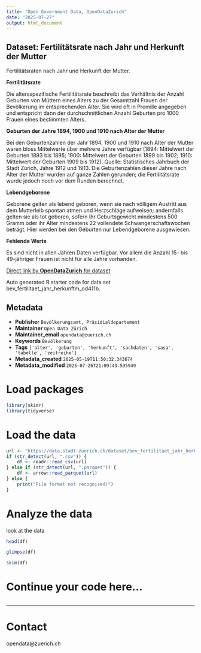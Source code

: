 ```yaml
---
title: "Open Government Data, OpenDataZurich"
date: "2025-07-27"
output: html_document
---
```


## Dataset: Fertilitätsrate nach Jahr und Herkunft der Mutter


Fertilitätsraten nach Jahr und Herkunft der Mutter.


**Fertilitätsrate**

Die altersspezifische Fertilitätsrate beschreibt das Verhältnis der Anzahl Geburten von Müttern eines Alters zu der Gesamtzahl Frauen der Bevölkerung im entsprechenden Alter. Sie wird oft in Promille angegeben und entspricht dann der durchschnittlichen Anzahl Geburten pro 1000 Frauen eines bestimmten Alters.
 

[]()

**Geburten der Jahre 1894, 1900 und 1910 nach Alter der Mutter**

Bei den Geburtenzahlen der Jahr 1894, 1900 und 1910 nach Alter der Mutter waren bloss Mittelwerte über mehrere Jahre verfügbar (1894: Mittelwert der Geburten 1893 bis 1895; 1900: Mittelwert der Geburten 1899 bis 1902; 1910: Mittelwert der Geburten 1909 bis 1912). Quelle: Statistisches Jahrbuch der Stadt Zürich, Jahre 1912 und 1913. Die Geburtenzahlen dieser Jahre nach Alter der Mutter wurden auf ganze Zahlen gerunden; die Fertilitätsrate wurde jedoch noch vor dem Runden berechnet.
 

[]()

**Lebendgeborene**

Geborene gelten als lebend geboren, wenn sie nach völligem Austritt aus dem Mutterleib spontan atmen und Herzschläge aufweisen; andernfalls gelten sie als tot geboren, sofern ihr Geburtsgewicht mindestens 500 Gramm oder ihr Alter mindestens 22 vollendete Schwangerschaftswochen beträgt. Hier werden bei den Geburten nur Lebendgeborene ausgewiesen.


[]()

**Fehlende Werte**

Es sind nicht in allen Jahren Daten verfügbar. Vor allem die Anzahl 15- bis 49-jähriger Frauen ist nicht für alle Jahre vorhanden.


[]()



[Direct link by **OpenDataZurich** for dataset](https://data.stadt-zuerich.ch/dataset/bev_fertilitaet_jahr_herkunftm_od411b)

Auto generated R starter code for data set bev_fertilitaet_jahr_herkunftm_od411b.

## Metadata

- **Publisher** `Bevölkerungsamt, Präsidialdepartement`
- **Maintainer** `Open Data Zürich`
- **Maintainer_email** `opendata@zuerich.ch`
- **Keywords** `Bevölk­erung`
- **Tags** `['alter', 'geburten', 'herkunft', 'sachdaten', 'sasa', 'tabelle', 'zeitreihe']`
- **Metadata_created** `2025-05-19T11:50:32.343674`
- **Metadata_modified** `2025-07-26T21:09:43.595949`


# Load packages

```r
library(skimr)
library(tidyverse)
```

# Load the data

```r
url <- "https://data.stadt-zuerich.ch/dataset/bev_fertilitaet_jahr_herkunftm_od411b/download/BEV411OD411B.csv"
if (str_detect(url, ".csv")) {
    df <- readr::read_csv(url)
} else if (str_detect(url, ".parquet")) {
    df <- arrow::read_parquet(url)
} else {
    print("File format not recognised!")
}
```

# Analyze the data

look at the data
```r
head(df)
```

```r
glimpse(df)
```

```r
skim(df)
```

# Continue your code here...

```r

```

------------------------------------------------------------------------

# Contact

opendata@zuerich.ch
